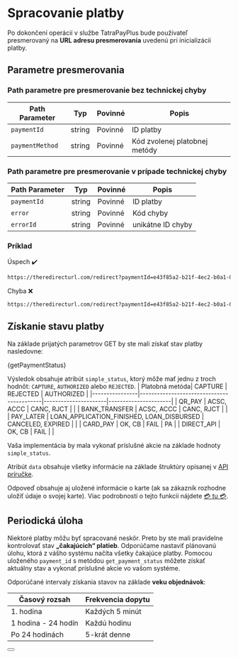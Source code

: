 
# Spracovanie platby

Po dokončení operácií v službe TatraPayPlus bude používateľ presmerovaný na **URL adresu presmerovania** uvedenú pri inicializácii platby.

## Parametre presmerovania

### Path parametre pre presmerovanie bez technickej chyby

| Path Parameter  | Typ    | Povinné          | Popis                                   |
| --------------- | ------ | -----------------| --------------------------------------- |
| `paymentId`     | string | Povinné          | ID platby                               |
| `paymentMethod` | string | Povinné          | Kód zvolenej platobnej metódy           |

### Path parametre pre presmerovanie v prípade technickej chyby

| Path Parameter  | Typ    | Povinné   | Popis                                   |
| --------------- | ------ | ----------| --------------------------------------- |
| `paymentId`     | string | Povinné   | ID platby                               |
| `error`         | string | Povinné   | Kód chyby                               |
| `errorId`       | string | Povinné   | unikátne ID chyby                       |

### Príklad

Úspech ✔️
```bash
https://theredirecturl.com/redirect?paymentId=e43f85a2-b21f-4ec2-b0a1-0e449d6972c7&paymentMethod=CARD_PAY
```

Chyba ❌️
```bash
https://theredirecturl.com/redirect?paymentId=e43f85a2-b21f-4ec2-b0a1-0e449d6972c7&error=FAILED&errorId=43ca30ec-2956-454c-9d1b-4bd2befee7c8
```

## Získanie stavu platby

Na základe prijatých parametrov GET by ste mali získať stav platby nasledovne:


<CodeBlock language="jsx">{getPaymentStatus}</CodeBlock>

Výsledok obsahuje atribút `simple_status`, ktorý môže mať jednu z troch hodnôt: `CAPTURE`, `AUTHORIZED` alebo `REJECTED`.
| Platobná metóda| CAPTURE                                   | REJECTED             | AUTHORIZED           |
|----------------|-------------------------------------------|----------------------|----------------------|
| QR_PAY         | ACSC, ACCC                                | CANC, RJCT           |                      |
| BANK_TRANSFER  | ACSC, ACCC                                | CANC, RJCT           |                      |
| PAY_LATER      | LOAN_APPLICATION_FINISHED, LOAN_DISBURSED | CANCELED, EXPIRED    |                      |
| CARD_PAY       | OK, CB                                    | FAIL                 | PA                   |
| DIRECT_API     | OK, CB                                    | FAIL                 |                      |

Vaša implementácia by mala vykonať príslušné akcie na základe hodnoty `simple_status`.

Atribút `data` obsahuje všetky informácie na základe štruktúry opísanej v [API príručke](/docs/api/get-payment-intent-status).

Odpoveď obsahuje aj uložené informácie o karte (ak sa zákazník rozhodne uložiť údaje o svojej karte).
Viac podrobností o tejto funkcii nájdete [💳 tu 💳](/docs/libraries/node/v1.0.0/save_card).

## Periodická úloha

Niektoré platby môžu byť spracované neskôr.
Preto by ste mali pravidelne kontrolovať stav **„čakajúcich“ platieb**.
Odporúčame nastaviť plánovanú úlohu, ktorá z vášho systému načíta všetky čakajúce platby.
Pomocou uloženého `payment_id` s metódou `get_payment_status` môžete získať aktuálny stav a vykonať príslušné akcie vo vašom systéme.

Odporúčané intervaly získania stavov na základe **veku objednávok**:

| Časový rozsah         | Frekvencia dopytu   |
|-----------------------|---------------------|
| 1. hodina             | Každých 5 minút     |
| 1 hodina - 24 hodín   | Každú hodinu        |
| Po 24 hodinách        | 5-krát denne        |

<Button label="Prejsť na kompletnú API príručku" link="/docs/api/get-payment-intent-status"/>
